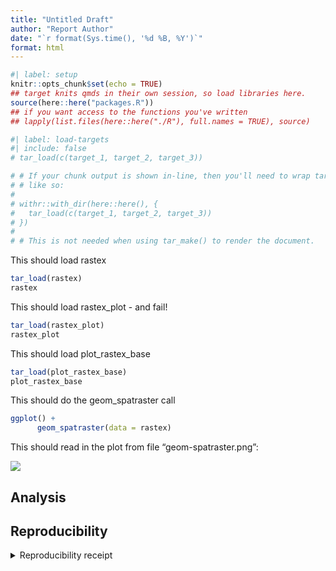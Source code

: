 ```yaml
---
title: "Untitled Draft"
author: "Report Author"
date: "`r format(Sys.time(), '%d %B, %Y')`"
format: html
---
```


```r
#| label: setup
knitr::opts_chunk$set(echo = TRUE)
## target knits qmds in their own session, so load libraries here.
source(here::here("packages.R"))
## if you want access to the functions you've written
## lapply(list.files(here::here("./R"), full.names = TRUE), source)
```

```r
#| label: load-targets
#| include: false
# tar_load(c(target_1, target_2, target_3))

# # If your chunk output is shown in-line, then you'll need to wrap tar_load()
# # like so:
# 
# withr::with_dir(here::here(), {
#   tar_load(c(target_1, target_2, target_3))
# })
# 
# # This is not needed when using tar_make() to render the document.
```

This should load rastex

```r
tar_load(rastex)
rastex
```

This should load rastex_plot - and fail!

```r
tar_load(rastex_plot)
rastex_plot
```


This should load plot_rastex_base

```r
tar_load(plot_rastex_base)
plot_rastex_base
```

This should do the geom_spatraster call

```r
ggplot() +
      geom_spatraster(data = rastex)
```

This should read in the plot from file "geom-spatraster.png":

![](geom-spatraster.png)

## Analysis

## Reproducibility

<details><summary>Reproducibility receipt</summary>

```r
## datetime
Sys.time()

## repository
if(requireNamespace('git2r', quietly = TRUE)) {
  git2r::repository()
} else {
  c(
    system2("git", args = c("log", "--name-status", "-1"), stdout = TRUE),
    system2("git", args = c("remote", "-v"), stdout = TRUE)
  )
}

## session info
sessionInfo()
```

</details>
